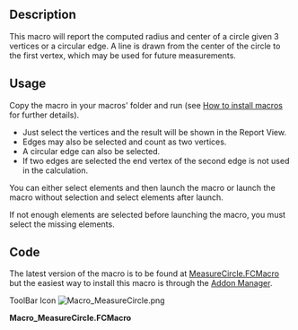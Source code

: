 <languages/>
<translate>

<!--T:1-->
{{Macro
|Name=Macro MeasureCircle
|Icon=Macro_MeasureCircle.png
|Description=This macro will report the computed radius and center of a circle given 3 vertices or a circular edge.<br/>
A line is drawn from the center of the circle to the first vertex, which may be used for future measurements.
|Author=galou_breizh
|Version=1.0
|Date=2016-04-08
|FCVersion=All
|Download=[https://wiki.freecad.org/images/b/bd/Macro_MeasureCircle.png ToolBar Icon]
}}

==Description== <!--T:2-->

<!--T:3-->
This macro will report the computed radius and center of a circle given 3 vertices or a circular edge. A line is drawn from the center of the circle to the first vertex, which may be used for future measurements.

</translate>
{{Codeextralink|https://raw.githubusercontent.com/FreeCAD/FreeCAD-macros/master/Information/MeasureCircle.FCMacro}}
<translate>

==Usage== <!--T:4-->

<!--T:5-->
Copy the macro in your macros' folder and run (see [[How_to_install_macros|How to install macros]] for further details).

<!--T:6-->
*Just select the vertices and the result will be shown in the Report View.
*Edges may also be selected and count as two vertices.
*A circular edge can also be selected.
*If two edges are selected the end vertex of the second edge is not used in the calculation.

<!--T:7-->
You can either select elements and then launch the macro or launch the macro without selection and select elements after launch.

<!--T:10-->
If not enough elements are selected before launching the macro, you must select the missing elements.

==Code== <!--T:8-->

<!--T:9-->
The latest version of the macro is to be found at [https://raw.githubusercontent.com/FreeCAD/FreeCAD-macros/master/Information/MeasureCircle.FCMacro MeasureCircle.FCMacro] but the easiest way to install this macro is through the [[Std_AddonMgr|Addon Manager]].

<!--T:11-->
ToolBar Icon [[Image:Macro_MeasureCircle.png]]
</translate>

'''Macro_MeasureCircle.FCMacro'''

{{clear}}